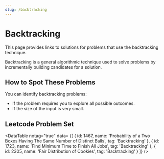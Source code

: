 ```yaml
---
slug: /backtracking
---
```



# Backtracking

This page provides links to solutions for problems that use the backtracking technique.

Backtracking is a general algorithmic technique used to solve problems by incrementally building candidates for a solution.

## How to Spot These Problems

You can identify backtracking problems:

- If the problem requires you to explore all possible outcomes.
- If the size of the input is very small.

## Leetcode Problem Set

<DataTable notag="true" data=
{[
	{ id: 1467, name: 'Probability of a Two Boxes Having The Same Number of Distinct Balls', tag: 'Backtracking' },
	{ id: 1723, name: 'Find Minimum Time to Finish All Jobs', tag: 'Backtracking' },
	{ id: 2305, name: 'Fair Distribution of Cookies', tag: 'Backtracking' }
]}
/>